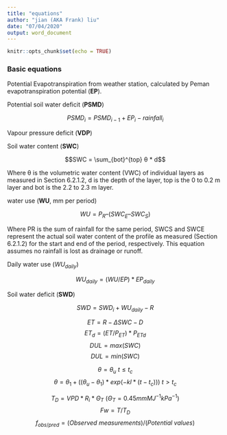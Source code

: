 ```yaml
---
title: "equations"
author: "jian (AKA Frank) liu"
date: "07/04/2020"
output: word_document
---
```


```r
knitr::opts_chunk$set(echo = TRUE)
```
### Basic equations

Potential Evapotranspiration from weather station, calculated by Peman evapotranspiration potential (**EP**).

Potential soil water deficit (**PSMD**)

$$PSMD_i = PSMD_{i-1} + EP_i - rainfall_i$$

Vapour pressure deficit (**VDP**)

Soil water content (**SWC**) 

$$SWC = \sum_{bot}^{top} θ * d$$

Where θ is the volumetric water content (VWC) of individual layers as measured in Section 6.2.1.2, d is the depth of the layer, top is the 0 to 0.2 m 
layer and bot is the 2.2 to 2.3 m layer.

water use (**WU**, mm per period)

$$WU = P_R – (SWC_E – SWC_S)$$

Where PR is the sum of rainfall for the same period, SWCS and SWCE represent the actual soil water content of the profile as measured (Section 6.2.1.2) for the start and end of the period, respectively. This equation assumes no rainfall is lost as drainage or runoff.


Daily water use ($WU_{daily}$)

$$WU_{daily} = (WU/EP) * EP_{daily}$$


Soil water deficit (**SWD**)

$$SWD = SWD_i + WU_{daily} - R$$

$$ET = R - \Delta SWC - D$$
$$ET_d = (ET/P_{ET}) * P_{ETd}$$
$$DUL = max(SWC)$$
$$DUL = min(SWC)$$

$$\theta = \theta_u \text{  } t \le t_c$$
$$\theta = \theta_1 + ((\theta_u - \theta_1)*exp(-kl*(t - t_c))) \text{ } t > t_c$$

$$T_D = VPD*R_i*Θ_T \text{ } (Θ_T=0.45mm MJ^{-1} kPa^{-1})$$ 
$$Fw = T/T_D$$
$$f_{obs/pred} = (Observed \text{ } measurements)/(Potential \text{  } values)$$